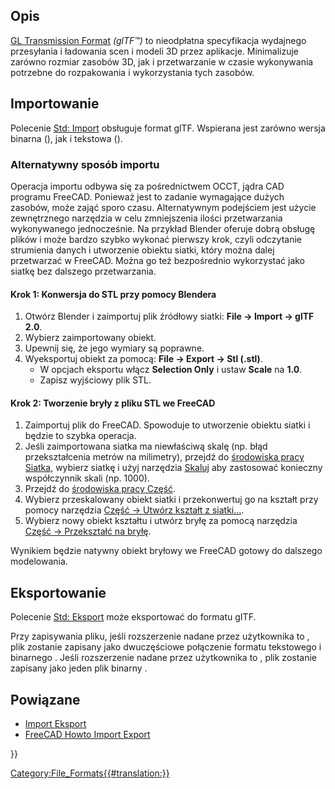 <languages/>

{{TOCright}}

<span id="Description"></span>
==Opis==

[https://www.khronos.org/gltf/ GL Transmission Format] ''(glTF™)'' to nieodpłatna specyfikacja wydajnego przesyłania i ładowania scen i modeli 3D przez aplikacje. Minimalizuje zarówno rozmiar zasobów 3D, jak i przetwarzanie w czasie wykonywania potrzebne do rozpakowania i wykorzystania tych zasobów.

<span id="Importing"></span>
==Importowanie==

Polecenie [[Std_Import/pl|Std: Import]] obsługuje format glTF. Wspierana jest zarówno wersja binarna ({{FileName|.glb}}), jak i tekstowa ({{FileName|.gltf}}). {{Version/pl|1.0}}

<span id="Alternative_import_workflow"></span>
===Alternatywny sposób importu===

Operacja importu odbywa się za pośrednictwem OCCT, jądra CAD programu FreeCAD. Ponieważ jest to zadanie wymagające dużych zasobów, może zająć sporo czasu. Alternatywnym podejściem jest użycie zewnętrznego narzędzia w celu zmniejszenia ilości przetwarzania wykonywanego jednocześnie. Na przykład Blender oferuje dobrą obsługę plików {{FileName|.glTF}} i może bardzo szybko wykonać pierwszy krok, czyli odczytanie strumienia danych i utworzenie obiektu siatki, który można dalej przetwarzać w FreeCAD. Można go też bezpośrednio wykorzystać jako siatkę bez dalszego przetwarzania.

<span id="Step_1:_Conversion_to_STL_using_Blender"></span>
==== Krok 1: Konwersja do STL przy pomocy Blendera ====

# Otwórz Blender i zaimportuj plik źródłowy siatki: '''File → Import → glTF 2.0'''.
# Wybierz zaimportowany obiekt.
# Upewnij się, że jego wymiary są poprawne.
# Wyeksportuj obiekt za pomocą: '''File → Export → Stl (.stl)'''.
#* W opcjach eksportu włącz '''Selection Only''' i ustaw '''Scale''' na '''1.0'''.
#* Zapisz wyjściowy plik STL.

<span id="Step_2:_Creating_a_Solid_from_STL_in_FreeCAD"></span>
==== Krok 2: Tworzenie bryły z pliku STL we FreeCAD ====

# Zaimportuj plik {{FileName|.stl}} do FreeCAD. Spowoduje to utworzenie obiektu siatki i będzie to szybka operacja.
# Jeśli zaimportowana siatka ma niewłaściwą skalę (np. błąd przekształcenia metrów na milimetry), przejdź do [[Mesh_Workbench/pl|środowiska pracy Siatka]], wybierz siatkę i użyj narzędzia [[Mesh_Scale/pl|Skaluj]] aby zastosować konieczny współczynnik skali (np. 1000).
# Przejdź do [[Part_Workbench/pl|środowiska pracy Część]].
# Wybierz przeskalowany obiekt siatki i przekonwertuj go na kształt przy pomocy narzędzia [[Part_ShapeFromMesh/pl|Część → Utwórz kształt z siatki...]].
# Wybierz nowy obiekt kształtu i utwórz bryłę za pomocą narzędzia [[Part_MakeSolid/pl|Część → Przekształć na bryłę]].

Wynikiem będzie natywny obiekt bryłowy we FreeCAD gotowy do dalszego modelowania.

<span id="Exporting"></span>
==Eksportowanie==

Polecenie [[Std_Export/pl|Std: Eksport]] może eksportować do formatu gITF.

Przy zapisywania pliku, jeśli rozszerzenie nadane przez użytkownika to {{FileName|.gltf}}, plik zostanie zapisany jako dwuczęściowe połączenie formatu tekstowego {{FileName|filename.gltf}} i binarnego {{FileName|filename.bin}}. Jeśli rozszerzenie nadane przez użytkownika to  {{FileName|.glb}}, plik zostanie zapisany jako jeden plik binarny {{FileName|.glb}}.

<span id="Related"></span>
==Powiązane==

* [[Import_Export/pl|Import Eksport]]
* [[FreeCAD_Howto_Import_Export/pl|FreeCAD Howto Import Export]]


{{Userdocnavi{{#translation:}}}}
[[Category:File_Formats{{#translation:}}]]